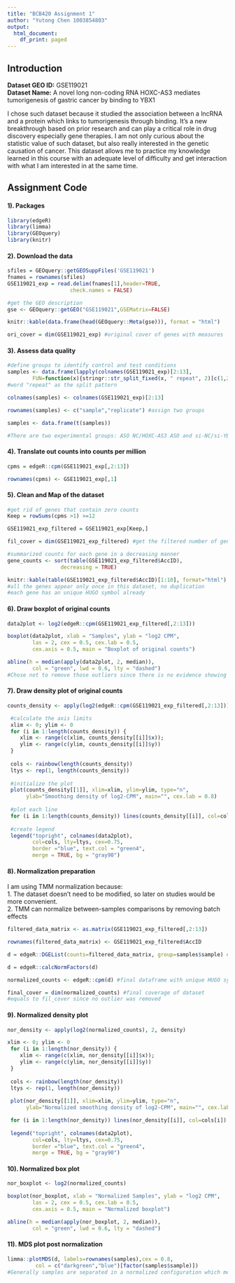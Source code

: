 ---
title: "BCB420 Assignment 1"
author: "Yutong Chen 1003854803"
output:
  html_document:
    df_print: paged
---

## Introduction
**Dataset GEO ID:** GSE119021<br>
**Dataset Name:** A novel long non-coding RNA HOXC-AS3 mediates tumorigenesis of gastric cancer by binding to YBX1

I chose such dataset because it studied the association between a lncRNA and a protein which links to tumorigenesis through binding. It's a new breakthrough based on prior research and can play a critical role in drug discovery especially gene therapies. I am not only curious about the statistic value of such dataset, but also really interested in the genetic causation of cancer. This dataset allows me to practice my knowledge learned in this course with an adequate level of difficulty and get interaction with what I am interested in at the same time. 

## Assignment Code

#### 1). Packages
```{r}
library(edgeR)
library(limma)
library(GEOquery)
library(knitr)
```

#### 2). Download the data
```{r}
sfiles = GEOquery::getGEOSuppFiles('GSE119021')
fnames = rownames(sfiles)
GSE119021_exp = read.delim(fnames[1],header=TRUE,
                    check.names = FALSE)

#get the GEO description
gse <- GEOquery::getGEO("GSE119021",GSEMatrix=FALSE)

knitr::kable(data.frame(head(GEOquery::Meta(gse))), format = "html")

ori_cover = dim(GSE119021_exp) #original cover of genes with measures
```

#### 3). Assess data quality
```{r}
#define groups to identify control and test conditions
samples <- data.frame(lapply(colnames(GSE119021_exp)[2:13],
        FUN=function(x){stringr::str_split_fixed(x, " repeat", 2)[c(1,2)]}))  
#word "repeat" as the split pattern

colnames(samples) <- colnames(GSE119021_exp)[2:13]

rownames(samples) <- c("sample","replicate") #assign two groups

samples <- data.frame(t(samples))

#There are two experimental groups: ASO NC/HOXC-AS3 ASO and si-NC/si-YBX1. Both groups include one negative control sample (NCs) and one test sample (HOXC-AS3 ASO and si-YBX1), with 3 replicates for each, making this research dataset less biased and qualified for further analytic study.
```
  
#### 4). Translate out counts into counts per million
```{r}
cpms = edgeR::cpm(GSE119021_exp[,2:13])

rownames(cpms) <- GSE119021_exp[,1]
```

#### 5). Clean and Map of the dataset
```{r}
#get rid of genes that contain zero counts
Keep = rowSums(cpms >1) >=12

GSE119021_exp_filtered = GSE119021_exp[Keep,] 

fil_cover = dim(GSE119021_exp_filtered) #get the filtered number of genes

#summarized counts for each gene in a decreasing manner
gene_counts <- sort(table(GSE119021_exp_filtered$AccID),    
                 decreasing = TRUE)    

knitr::kable(table(GSE119021_exp_filtered$AccID)[1:10], format="html")   
#all the genes appear only once in this dataset, no duplication
#each gene has an unique HUGO symbol already
```

#### 6). Draw boxplot of original counts
```{r}
data2plot <- log2(edgeR::cpm(GSE119021_exp_filtered[,2:13]))

boxplot(data2plot, xlab = "Samples", ylab = "log2 CPM",
        las = 2, cex = 0.5, cex.lab = 0.5,
        cex.axis = 0.5, main = "Boxplot of original counts")

abline(h = median(apply(data2plot, 2, median)),
        col = "green", lwd = 0.6, lty = "dashed")
#Chose not to remove those outliers since there is no evidence showing they are caused by human error or other non-scientific accidents. 
```



#### 7). Draw density plot of original counts
```{r}
counts_density <- apply(log2(edgeR::cpm(GSE119021_exp_filtered[,2:13])), 2, density)

 #calculate the axis limits
 xlim <- 0; ylim <- 0
 for (i in 1:length(counts_density)) {
    xlim <- range(c(xlim, counts_density[[i]]$x));
    ylim <- range(c(ylim, counts_density[[i]]$y))
 }
 
 cols <- rainbow(length(counts_density))
 ltys <- rep(1, length(counts_density))
 
 #initialize the plot
 plot(counts_density[[1]], xlim=xlim, ylim=ylim, type="n",
      ylab="Smoothing density of log2-CPM", main="", cex.lab = 0.8)
 
 #plot each line
 for (i in 1:length(counts_density)) lines(counts_density[[i]], col=cols[i])
                                           
 #create legend
 legend("topright", colnames(data2plot),
        col=cols, lty=ltys, cex=0.75,
        border ="blue", text.col = "green4",
        merge = TRUE, bg = "gray90")

```



#### 8). Normalization preparation

I am using TMM normalization because:<br>
1. The dataset doesn't need to be modified, so later on studies would be more convenient.<br>
2. TMM can normalize between-samples comparisons by removing batch effects

```{r}
filtered_data_matrix <- as.matrix(GSE119021_exp_filtered[,2:13])

rownames(filtered_data_matrix) <- GSE119021_exp_filtered$AccID

d = edgeR::DGEList(counts=filtered_data_matrix, group=samples$sample) #group for comparison

d = edgeR::calcNormFactors(d) 

normalized_counts <- edgeR::cpm(d) #final dataframe with unique HUGO symbols as rownames

final_cover = dim(normalized_counts) #final coverage of dataset
#equals to fil_cover since no outlier was removed
```
   
#### 9). Normalized density plot
```{r}
nor_density <- apply(log2(normalized_counts), 2, density)

xlim <- 0; ylim <- 0
 for (i in 1:length(nor_density)) {
    xlim <- range(c(xlim, nor_density[[i]]$x));
    ylim <- range(c(ylim, nor_density[[i]]$y))
 }
 
 cols <- rainbow(length(nor_density))
 ltys <- rep(1, length(nor_density))
 
 plot(nor_density[[1]], xlim=xlim, ylim=ylim, type="n",
      ylab="Normalized smoothing density of log2-CPM", main="", cex.lab = 0.8)

 for (i in 1:length(nor_density)) lines(nor_density[[i]], col=cols[i])
                                           
 legend("topright", colnames(data2plot),
        col=cols, lty=ltys, cex=0.75,
        border ="blue", text.col = "green4",
        merge = TRUE, bg = "gray90")
```



#### 10). Normalized box plot
```{r}
nor_boxplot <- log2(normalized_counts) 

boxplot(nor_boxplot, xlab = "Normalized Samples", ylab = "log2 CPM",
        las = 2, cex = 0.5, cex.lab = 0.5,
        cex.axis = 0.5, main = "Normalized boxplot")

abline(h = median(apply(nor_boxplot, 2, median)),
        col = "green", lwd = 0.6, lty = "dashed")
```



#### 11). MDS plot post normalization
```{r}
limma::plotMDS(d, labels=rownames(samples),cex = 0.8,
         col = c("darkgreen","blue")[factor(samples$sample)])
#Generally samples are separated in a normalized configuration which means the normalization works.
```



